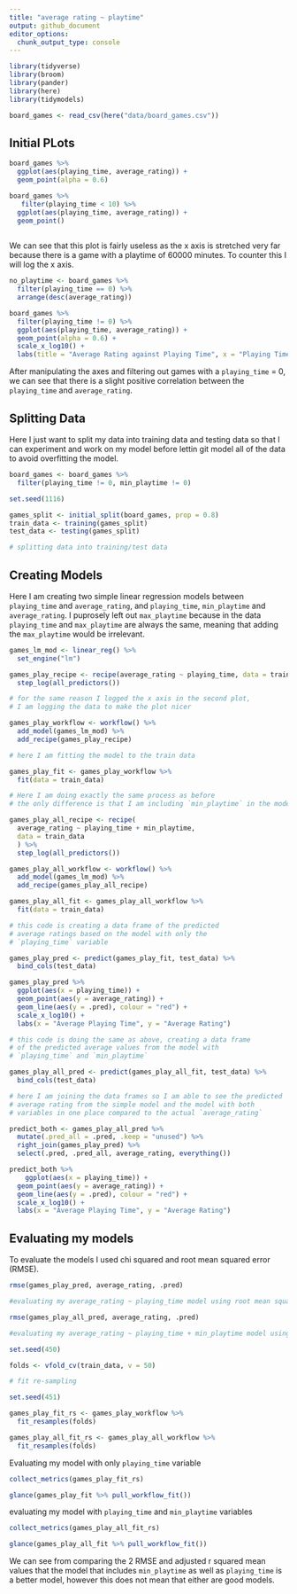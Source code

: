 ```yaml
---
title: "average rating ~ playtime"
output: github_document
editor_options: 
  chunk_output_type: console
---
```


```r
library(tidyverse)
library(broom)
library(pander)
library(here)
library(tidymodels)
```

```r
board_games <- read_csv(here("data/board_games.csv"))
```

## Initial PLots

```r
board_games %>%
  ggplot(aes(playing_time, average_rating)) +
  geom_point(alpha = 0.6)

board_games %>%
   filter(playing_time < 10) %>%
  ggplot(aes(playing_time, average_rating)) +
  geom_point()
 
```

We can see that this plot is fairly useless as the x axis is stretched very far because there is a game with a playtime of 60000 minutes. To counter this I will log the x axis.
```r
no_playtime <- board_games %>%
  filter(playing_time == 0) %>%
  arrange(desc(average_rating))
```

```r
board_games %>%
  filter(playing_time != 0) %>%
  ggplot(aes(playing_time, average_rating)) +
  geom_point(alpha = 0.6) +
  scale_x_log10() +
  labs(title = "Average Rating against Playing Time", x = "Playing Time", y = "Average Rating")
```

After manipulating the axes and filtering out games with a `playing_time` = 0, we can see that there is a slight positive correlation between the `playing_time` and `average_rating`.

## Splitting Data

Here I just want to split my data into training data and testing data so that I can experiment and work on my model before lettin git model all of the data to avoid overfitting the model.

```r
board_games <- board_games %>%
  filter(playing_time != 0, min_playtime != 0)

set.seed(1116)

games_split <- initial_split(board_games, prop = 0.8)
train_data <- training(games_split)
test_data <- testing(games_split) 

# splitting data into training/test data
```

## Creating Models

Here I am creating two simple linear regression models between `playing_time` and `average_rating`, and `playing_time`, `min_playtime` and `average_rating`. I puprosely left out `max_playtime` because in the data `playing_time` and `max_playtime` are always the same, meaning that adding the `max_playtime` would be irrelevant.

```r
games_lm_mod <- linear_reg() %>%
  set_engine("lm")

games_play_recipe <- recipe(average_rating ~ playing_time, data = train_data) %>%
  step_log(all_predictors())

# for the same reason I logged the x axis in the second plot,
# I am logging the data to make the plot nicer

games_play_workflow <- workflow() %>%
  add_model(games_lm_mod) %>%
  add_recipe(games_play_recipe)

# here I am fitting the model to the train data

games_play_fit <- games_play_workflow %>% 
  fit(data = train_data)

# Here I am doing exactly the same process as before
# the only difference is that I am including `min_playtime` in the model now

games_play_all_recipe <- recipe(
  average_rating ~ playing_time + min_playtime,
  data = train_data
  ) %>%
  step_log(all_predictors())

games_play_all_workflow <- workflow() %>%
  add_model(games_lm_mod) %>%
  add_recipe(games_play_all_recipe)

games_play_all_fit <- games_play_all_workflow %>%
  fit(data = train_data)
```

```r
# this code is creating a data frame of the predicted
# average ratings based on the model with only the
# `playing_time` variable

games_play_pred <- predict(games_play_fit, test_data) %>%
  bind_cols(test_data)

games_play_pred %>%
  ggplot(aes(x = playing_time)) +
  geom_point(aes(y = average_rating)) +
  geom_line(aes(y = .pred), colour = "red") +
  scale_x_log10() +
  labs(x = "Average Playing Time", y = "Average Rating")

# this code is doing the same as above, creating a data frame
# of the predicted average values from the model with 
# `playing_time` and `min_playtime`

games_play_all_pred <- predict(games_play_all_fit, test_data) %>%
  bind_cols(test_data)

# here I am joining the data frames so I am able to see the predicted
# average rating from the simple model and the model with both
# variables in one place compared to the actual `average_rating`

predict_both <- games_play_all_pred %>%
  mutate(.pred_all = .pred, .keep = "unused") %>%
  right_join(games_play_pred) %>%
  select(.pred, .pred_all, average_rating, everything())

predict_both %>%
    ggplot(aes(x = playing_time)) +
  geom_point(aes(y = average_rating)) +
  geom_line(aes(y = .pred), colour = "red") +
  scale_x_log10() +
  labs(x = "Average Playing Time", y = "Average Rating")
```

## Evaluating my models

To evaluate the models I used chi squared and root mean squared error (RMSE). 
```r
rmse(games_play_pred, average_rating, .pred)

#evaluating my average_rating ~ playing_time model using root mean square error

rmse(games_play_all_pred, average_rating, .pred)

#evaluating my average_rating ~ playing_time + min_playtime model using chi squared and root mean square error
```

```r
set.seed(450)

folds <- vfold_cv(train_data, v = 50)

# fit re-sampling

set.seed(451)

games_play_fit_rs <- games_play_workflow %>%
  fit_resamples(folds)

games_play_all_fit_rs <- games_play_all_workflow %>%
  fit_resamples(folds)
```

Evaluating my model with only `playing_time` variable\
```r
collect_metrics(games_play_fit_rs)

glance(games_play_fit %>% pull_workflow_fit())
```

evaluating my model with `playing_time` and `min_playtime` variables

```r
collect_metrics(games_play_all_fit_rs)

glance(games_play_all_fit %>% pull_workflow_fit())
```


We can see from comparing the 2 RMSE and adjusted r squared mean values that the model that includes `min_playtime` as well as `playing_time` is a better model, however this does not mean that either are good models. 